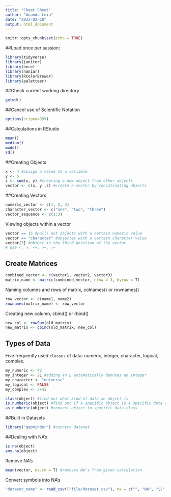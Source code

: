 ```yaml
---
title: "Cheat Sheet"
author: "Ananda Leia"
date: "2023-02-28"
output: html_document
---
```


```r
knitr::opts_chunk$set(echo = TRUE)
```

##Load once per session:
```r
library(tidyverse)
library(janitor)
library(here)
library(naniar)
library(RColorBrewer)
library(paletteer)
```

##Check current working directory
```r
getwd()
```

##Cancel use of Scientific Notation
```r
options(scipen=999)
```

##Calculations in RStudio
```r
mean()
median()
mode()
sd()
```
##Creating Objects
```r
x <- 4 #assign a value to a variable
y <- 5 
z <- sum(x, y) #creating a new object from other objects
vector <- c(x, y ,z) #create a vector by concatinating objects
```
##Creating Vectors
```r
numeric_vector <- c(1, 2, 3)
character_vector <- c("one", "two", "three")
vector_sequence <- c(1:3)
```
Viewing objects within a vector
```r
vector == 15 #pulls out objects with a certain numeric value
vector == "character" #objectes with a certain character value
vector[3] #object in the third position of the vector
# use <, >, <=, >=, !=
```
## Create Matrices
```r
combined_vector <- c(vector1, vector2, vector3)
matrix_name <- matric(combined_vector, nrow = 3, byrow = T)
```
Naming columns and rows of matrix, colnames() or rownames()
```r
row_vector <- c(name1, name2)
rownames(matrix_name) <- row_vector
```
Creating new column, cbind() or rbind()
```r
new_col <- rowSum(old_matrix)
new_matrix <- cbind(old_matrix, new_col)
```

## Types of Data
Five frequently used `classes` of data: numeric, integer, character, logical, complex.
```r
my_numeric <- 42
my_integer <- 2L #adding an L automatically denotes an integer
my_character <- "universe"
my_logical <- FALSE
my_complex <- 2+4i
```
```r
class(object) #find out what kind of data an object is
is.numberic(object) #find out if a specific object is a specific data class
as.numberic(object) #convert object to specific data class
```

##Built in Datasets
```r
library("gapminder") #country dataset
```

##Dealing with NA's
```r
is.na(object)
any.na(object)
```
Remove NA's
```r
mean(vector, na.rm = T) #removes NA's from given calculation
```
Convert symbols into NA's
```r
"dataset_name" <- read_csv(("file/dataset.csv"), na = c("", "NA", "\\", "-999"))
```


